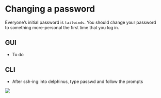 # Changing a password

Everyone's initial password is `tailwinds`. You should change your password to something more-personal the first time that you log in.

## GUI
-   To do

## CLI
-   After ssh-ing into delphinus, type passwd and follow the prompts

![](passwd.png)
